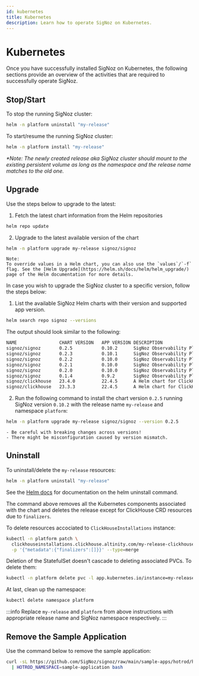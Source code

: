 ```yaml
---
id: kubernetes
title: Kubernetes
description: Learn how to operate SigNoz on Kubernetes.
---
```


# Kubernetes

Once you have successfully installed SigNoz on Kubernetes, the following sections
provide an overview of the activities that are required to successfully operate SigNoz.

## Stop/Start

To stop the running SigNoz cluster:

```bash
helm -n platform uninstall "my-release"
```

To start/resume the running SigNoz cluster:

```bash
helm -n platform install "my-release"
```

_*Note: The newly created release aka SigNoz cluster should mount to
the existing persistent volume as long as the *namespace* and the
*release name* matches to the old one._

## Upgrade

Use the steps below to upgrade to the latest:

1. Fetch the latest chart information from the Helm repositories
```bash
helm repo update
```

2. Upgrade to the latest available version of the chart
```bash
helm -n platform upgrade my-release signoz/signoz
```

```
Note:
To override values in a Helm chart, you can also use the `values`/`-f` flag. See the [Helm Upgrade](https://helm.sh/docs/helm/helm_upgrade/) page of the Helm documentation for more details.
```

In case you wish to upgrade the SigNoz cluster to a specific version,
follow the steps below:

1. List the available SigNoz Helm charts with their version and supported app version.
```bash
helm search repo signoz --versions
```

The output should look similar to the following:

```bash
NAME               	CHART VERSION	APP VERSION	DESCRIPTION
signoz/signoz      	0.2.5        	0.10.2     	SigNoz Observability Platform Helm Chart
signoz/signoz      	0.2.3        	0.10.1     	SigNoz Observability Platform Helm Chart
signoz/signoz      	0.2.2        	0.10.0     	SigNoz Observability Platform Helm Chart
signoz/signoz      	0.2.1        	0.10.0     	SigNoz Observability Platform Helm Chart
signoz/signoz      	0.2.0        	0.10.0     	SigNoz Observability Platform Helm Chart
signoz/signoz      	0.1.4        	0.9.2      	SigNoz Observability Platform Helm Chart
signoz/clickhouse  	23.4.0       	22.4.5     	A Helm chart for ClickHouse
signoz/clickhouse  	23.3.3       	22.4.5     	A Helm chart for ClickHouse
```

2. Run the following command to install the chart version `0.2.5` running SigNoz
version `0.10.2` with the release name `my-release` and namespace `platform`:

```bash
helm -n platform upgrade my-release signoz/signoz --version 0.2.5
```

```
- Be careful with breaking changes across versions!
- There might be misconfiguration caused by version mismatch.
```

## Uninstall

To uninstall/delete the `my-release` resources:

```bash
helm -n platform uninstall "my-release"
```

See the [Helm docs](https://helm.sh/docs/helm/helm_uninstall/) for documentation
on the helm uninstall command.

The command above removes all the Kubernetes components associated
with the chart and deletes the release except for ClickHouse CRD resources due to `finalizers`.

To delete resources accociated to `ClickHouseInstallations` instance:

```bash
kubectl -n platform patch \
  clickhouseinstallations.clickhouse.altinity.com/my-release-clickhouse \
  -p '{"metadata":{"finalizers":[]}}' --type=merge
```

Deletion of the StatefulSet doesn't cascade to deleting associated PVCs. To delete them:

```bash
kubectl -n platform delete pvc -l app.kubernetes.io/instance=my-release
```

At last, clean up the namespace:

```bash
kubectl delete namespace platform
```

:::info
Replace `my-release` and `platform` from above instructions with appropriate
release name and SigNoz namespace respectively.
:::

## Remove the Sample Application

Use the command below to remove the sample application:

```bash
curl -sL https://github.com/SigNoz/signoz/raw/main/sample-apps/hotrod/hotrod-delete.sh \
  | HOTROD_NAMESPACE=sample-application bash
```
